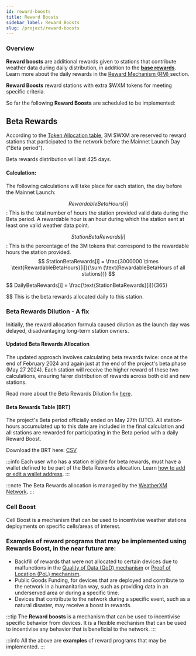 ```yaml
---
id: reward-boosts
title: Reward Boosts
sidebar_label: Reward Boosts
slug: /project/reward-boosts
---
```




### Overview

**Reward boosts** are additional rewards given to stations that contribute weather data during daily distribution, in addition to the [**base rewards**](/reward-mechanism#daily-rewards-calculation-process). Learn more about the daily rewards in the [Reward Mechanism (RM) ](/reward-mechanism) section.

**Reward Boosts** reward stations with extra $WXM tokens for meeting specific criteria. 

So far the following **Reward Boosts** are scheduled to be implemented:

## Beta Rewards

According to the [Token Allocation table](https://weatherxm.network/docs/wxm-token.html#token-allocation), 3M $WXM are reserved to reward stations that participated to the network before the Mainnet Launch Day ("Beta period").

Beta rewards distribution will last 425 days.

#### Calculation:

The following calculations will take place for each station, the day before the Mainnet Launch:

$$RewardableBetaHours[i]$$: This is the total number of hours the station provided valid data during the Beta period.
A rewardable hour is an hour during which the station sent at least one valid weather data point.

$$StationBetaRewards[i]$$: This is the percentage of the 3M tokens that correspond to the rewardable hours the station provided.
$$
StationBetaRewards[i] = \frac{3000000 \times \text{RewardableBetaHours}[i]}{\sum (\text{RewardableBetaHours of all stations})}
$$

$$
DailyBetaRewards[i] = \frac{\text{StationBetaRewards}[i]}{365}

$$
 This is the beta rewards allocated daily to this station.

### Beta Rewards Dilution - A fix

Initially, the reward allocation formula caused dilution as the launch day was delayed, disadvantaging long-term station owners. 

#### Updated Beta Rewards Allocation 

The updated approach involves calculating beta rewards twice: once at the end of February 2024 and again just at the end of the project's beta phase (May 27 2024).
Each station will receive the higher reward of these two calculations, ensuring fairer distribution of rewards across both old and new stations.

Read more about the Beta Rewards Dilution fix [here](https://blog.weatherxm.com/a-fix-for-beta-rewards-dilution-493f1a81a28d).

#### Beta Rewards Table (BRT)
  
The project's Beta period officially ended on May 27th (UTC). All station-hours accumulated up to this date are included in the final calculation and all stations are rewarded for participating in the Beta period with a daily Reward Boost.

Download the BRT here: [CSV](https://weatherxm.network/wxm-brt-final.csv)

:::info
Each user who has a station eligible for beta rewards, must have a wallet defined to be part of the Beta Rewards allocation. Learn [how to add or edit a wallet address](/wallet/add-edit-wallet-address).
:::

:::note
The Beta Rewards allocation is managed by the [WeatherXM Network](https://weatherxm.network).
:::

### Cell Boost

Cell Boost is a mechanism that can be used to incentivise weather stations deployments on specific cells/areas of interest. 


### Examples of reward programs that may be implemented using **Rewards Boost**, in the near future are:


- Backfill of rewards that were not allocated to certain devices due to malfunctions in the [Quality of Data (QoD) mechanism](/project/quality-of-data) or [Proof of Location (PoL) mechanism](/project/proof-of-location).
- Public Goods Funding, for devices that are deployed and contribute to the network in a humanitarian way, such as providing data in an underserved area or during a specific time. 
- Devices that contribute to the network during a specific event, such as a natural disaster, may receive a boost in rewards.

:::tip
The **Reward boosts** is a mechanism that can be used to incentivise specific behavior from devices. It is a flexible mechanism that can be used to incentivise any behavior that is beneficial to the network.
:::

:::info
All the above are **examples** of reward programs that may be implemented. 
::: 